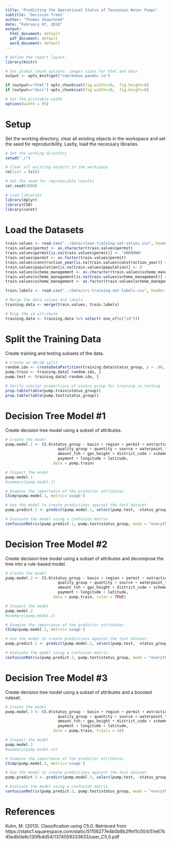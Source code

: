 ```yaml
---
title: 'Predicting the Operational Status of Tanzanian Water Pumps'
subtitle: 'Decision Trees'
author: "Thomas Skowronek"
date: "February 07, 2018"
output:
  html_document: default
  pdf_document: default
  word_document: default
---
```



```r
# Define the report layout.
library(knitr)

# Set global chunk options: images sizes for html and docx
output <- opts_knit$get("rmarkdown.pandoc.to")

if (output=="html") opts_chunk$set(fig.width=10,  fig.height=6)
if (output=="docx") opts_chunk$set(fig.width=10,  fig.height=6)

# Set the printable width
options(width = 95)
```
\newline


# Setup
Set the working directory, clear all existing objects in the workspace and set the seed for reproducibility.  Lastly, load the necessary libraries.
```r
# Set the working directory
setwd("./")

# Clear all existing objects in the workspace
rm(list = ls())

# Set the seed for reproducible results
set.seed(1009)

# Load libraries
library(dplyr)
library(C50)
library(caret)
```
\newline


# Load the Datasets
```r
train.values <- read.csv("../data/clean-training-set-values.csv", header = TRUE, na.strings = "NA")
train.values$permit <- as.character(train.values$permit)
train.values$permit[is.na(train.values$permit)] <- "UNKNOWN"
train.values$permit <- as.factor(train.values$permit)
train.values$construction_year[is.na(train.values$construction_year)] <- 0
train.values$population[is.na(train.values$population)] <- 0
train.values$scheme_management <- as.character(train.values$scheme_management)
train.values$scheme_management[is.na(train.values$scheme_management)] <- "UNKNOWN"
train.values$scheme_management <- as.factor(train.values$scheme_management)

train.labels <- read.csv("../data/src-training-set-labels.csv", header = TRUE)

# Merge the data values and labels
training.data <- merge(train.values, train.labels)

# Drop the id attribute
training.data <- training.data %>% select(-one_of(c("id")))
```
\newline


# Split the Training Data
Create training and testing subsets of the data.
```r
# Create an 80/20 split
random.idx <- createDataPartition(training.data$status_group, p = .80, list = FALSE)
pump.train <- training.data[ random.idx, ]
pump.test <- training.data[-random.idx, ]

# Verify similar proportions of status_group for training vs.testing
prop.table(table(pump.train$status_group))
prop.table(table(pump.test$status_group))
```
\newline


# Decision Tree Model #1
Create decision tree model using a subset of attributes.
```r
# Create the model
pump.model.1 <- C5.0(status_group ~ basin + region + permit + extraction_type_class + 
                       quality_group + quantity + source + waterpoint_type + population + 
                       amount_tsh + gps_height + district_code + scheme_management + 
                       payment + longitude + latitude, 
                     data = pump.train)

# Inspect the model
pump.model.1
#summary(pump.model.1)

# Examine the importance of the predictor attributes
C5imp(pump.model.1, metric='usage')

# Use the model to create predictions against the test dataset
pump.predict.1 <- predict(pump.model.1, select(pump.test, -status_group))

# Evaluate the model using a confusion matrix
confusionMatrix(pump.predict.1, pump.test$status_group, mode = "everything")
```
\newline


# Decision Tree Model #2
Create decision tree model using a subset of attributes and decompose the tree into a rule-based model.
```r
# Create the model
pump.model.2 <- C5.0(status_group ~ basin + region + permit + extraction_type_class + 
                       quality_group + quantity + source + waterpoint_type + population + 
                       amount_tsh + gps_height + district_code + scheme_management + 
                       payment + longitude + latitude,
                     data = pump.train, rules = TRUE)

# Inspect the model
pump.model.2
#summary(pump.model.2)

# Examine the importance of the predictor attributes
C5imp(pump.model.2, metric='usage')

# Use the model to create predictions against the test dataset
pump.predict.2 <- predict(pump.model.2, select(pump.test, -status_group))

# Evaluate the model using a confusion matrix
confusionMatrix(pump.predict.2, pump.test$status_group, mode = "everything")
```
\newline


# Decision Tree Model #3
Create decision tree model using a subset of attributes and a boosted ruleset.
```r
# Create the model
pump.model.3 <- C5.0(status_group ~ basin + region + permit + extraction_type_class + 
                       quality_group + quantity + source + waterpoint_type + population + 
                       amount_tsh + gps_height + district_code + scheme_management + 
                       payment + longitude + latitude,
                     data = pump.train, trials = 10)

# Inspect the model
pump.model.3
#summary(pump.model.=3)

# Examine the importance of the predictor attributes
C5imp(pump.model.3, metric='usage')

# Use the model to create predictions against the test dataset
pump.predict.3 <- predict(pump.model.3, select(pump.test, -status_group))

# Evaluate the model using a confusion matrix
confusionMatrix(pump.predict.3, pump.test$status_group, mode = "everything")
```
\newline


# References
Kuhn, M. (2013). Classification using C5.0. Retrieved from https://static1.squarespace.com/static/51156277e4b0b8b2ffe11c00/t/51e67b45e4b0e6c130fb4d54/1374059333633/user_C5.0.pdf

